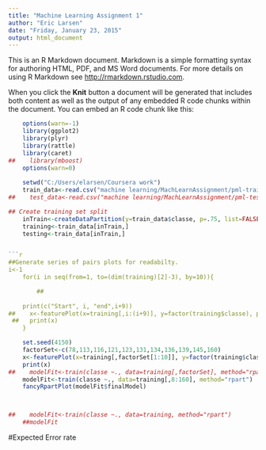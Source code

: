 ```yaml
---
title: "Machine Learning Assignment 1"
author: "Eric Larsen"
date: "Friday, January 23, 2015"
output: html_document
---
```


This is an R Markdown document. Markdown is a simple formatting syntax for authoring HTML, PDF, and MS Word documents. For more details on using R Markdown see <http://rmarkdown.rstudio.com>.

When you click the **Knit** button a document will be generated that includes both content as well as the output of any embedded R code chunks within the document. You can embed an R code chunk like this:

```r
    options(warn=-1)
    library(ggplot2)
    library(plyr)
    library(rattle)
    library(caret)
##    library(mboost)
    options(warn=0)
    
    setwd("C:/Users/elarsen/Coursera work")
    train_data<-read.csv("machine learning/MachLearnAssignment/pml-training.csv")
##    test_data<-read.csv("machine learning/MachLearnAssignment/pml-testing.csv")


```

```r
## Create training set split
    inTrain<-createDataPartition(y=train_data$classe, p=.75, list=FALSE)
    training<-train_data[inTrain,]
    testing<-train_data[inTrain,]


```r
##Generate series of pairs plots for readabilty.
i<-1
    for(i in seq(from=1, to=(dim(training)[2]-3), by=10)){

        ##
    
    print(c("Start", i, "end",i+9))
##    x<-featurePlot(x=training[,i:(i+9)], y=factor(training$classe), plot="pairs")
 ##   print(x)
    }

```

```r
    
    set.seed(4150)
    factorSet<-c(78,113,116,121,123,131,134,136,139,145,160)
    x<-featurePlot(x=training[,factorSet[1:10]], y=factor(training$classe), plot="pairs")
    print(x)
##    modelFit<-train(classe ~., data=training[,factorSet], method="rpart")
    modelFit<-train(classe ~., data=training[,8:160], method="rpart")
    fancyRpartPlot(modelFit$finalModel)



##    modelFit<-train(classe ~., data=training, method="rpart")
    ##modelFit

```

#Expected Error rate
```r
```
